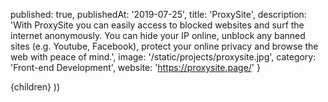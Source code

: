 
  published: true,
  publishedAt: '2019-07-25',
  title: 'ProxySite',
  description: 'With ProxySite you can easily access to blocked websites and surf the internet anonymously. You can hide your IP online, unblock any banned sites (e.g. Youtube, Facebook), protect your online privacy and browse the web with peace of mind.',
  image: '/static/projects/proxysite.jpg',
  category: 'Front-end Development',
  website: 'https://proxysite.page/'
}

  <Project path={router.pathname} meta={meta}>
    {children}
  </Project>
))
